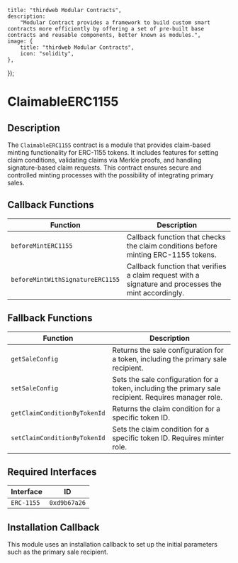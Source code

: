
    title: "thirdweb Modular Contracts",
    description:
        "Modular Contract provides a framework to build custom smart contracts more efficiently by offering a set of pre-built base contracts and reusable components, better known as modules.",
    image: {
        title: "thirdweb Modular Contracts",
        icon: "solidity",
    },
});

# ClaimableERC1155

## Description

The `ClaimableERC1155` contract is a module that provides claim-based minting functionality for ERC-1155 tokens. It includes features for setting claim conditions, validating claims via Merkle proofs, and handling signature-based claim requests. This contract ensures secure and controlled minting processes with the possibility of integrating primary sales.

<GithubButtonLink href="https://github.com/thirdweb-dev/modular-contracts/blob/dev/src/module/token/minting/ClaimableERC1155.sol" />

## Callback Functions

| Function                          | Description                                                                                                    |
|-----------------------------------|----------------------------------------------------------------------------------------------------------------|
| `beforeMintERC1155`               | Callback function that checks the claim conditions before minting ERC-1155 tokens.                              |
| `beforeMintWithSignatureERC1155`  | Callback function that verifies a claim request with a signature and processes the mint accordingly.            |

## Fallback Functions

| Function                              | Description                                                              |
|---------------------------------------|--------------------------------------------------------------------------|
| `getSaleConfig`                       | Returns the sale configuration for a token, including the primary sale recipient. |
| `setSaleConfig`                       | Sets the sale configuration for a token, including the primary sale recipient. Requires manager role.       |
| `getClaimConditionByTokenId`          | Returns the claim condition for a specific token ID.                     |
| `setClaimConditionByTokenId`          | Sets the claim condition for a specific token ID. Requires minter role.  |

## Required Interfaces

| Interface  | ID          |
|------------|-------------|
| `ERC-1155` | `0xd9b67a26`|

## Installation Callback

This module uses an installation callback to set up the initial parameters such as the primary sale recipient.
